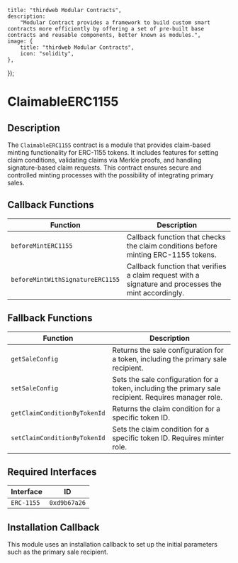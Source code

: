
    title: "thirdweb Modular Contracts",
    description:
        "Modular Contract provides a framework to build custom smart contracts more efficiently by offering a set of pre-built base contracts and reusable components, better known as modules.",
    image: {
        title: "thirdweb Modular Contracts",
        icon: "solidity",
    },
});

# ClaimableERC1155

## Description

The `ClaimableERC1155` contract is a module that provides claim-based minting functionality for ERC-1155 tokens. It includes features for setting claim conditions, validating claims via Merkle proofs, and handling signature-based claim requests. This contract ensures secure and controlled minting processes with the possibility of integrating primary sales.

<GithubButtonLink href="https://github.com/thirdweb-dev/modular-contracts/blob/dev/src/module/token/minting/ClaimableERC1155.sol" />

## Callback Functions

| Function                          | Description                                                                                                    |
|-----------------------------------|----------------------------------------------------------------------------------------------------------------|
| `beforeMintERC1155`               | Callback function that checks the claim conditions before minting ERC-1155 tokens.                              |
| `beforeMintWithSignatureERC1155`  | Callback function that verifies a claim request with a signature and processes the mint accordingly.            |

## Fallback Functions

| Function                              | Description                                                              |
|---------------------------------------|--------------------------------------------------------------------------|
| `getSaleConfig`                       | Returns the sale configuration for a token, including the primary sale recipient. |
| `setSaleConfig`                       | Sets the sale configuration for a token, including the primary sale recipient. Requires manager role.       |
| `getClaimConditionByTokenId`          | Returns the claim condition for a specific token ID.                     |
| `setClaimConditionByTokenId`          | Sets the claim condition for a specific token ID. Requires minter role.  |

## Required Interfaces

| Interface  | ID          |
|------------|-------------|
| `ERC-1155` | `0xd9b67a26`|

## Installation Callback

This module uses an installation callback to set up the initial parameters such as the primary sale recipient.
